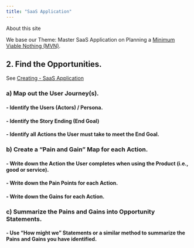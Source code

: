 ```yaml
---
title: "SaaS Application"
---
```


About this site

We base our Theme: Master SaaS Application on Planning a [Minimum Viable Nothing (MVN)](https://github.com/vanHeemstraSystems/minimum-viable-nothing).

## 2. Find the **Opportunities**.

See [Creating - SaaS Application](https://vanheemstrasystems.github.io/creating-saas-application/)

### a) Map out the **User Journey(s)**.

#### - Identify the **Users** (Actors) / Persona.

#### - Identify the Story Ending (**End Goal**)

#### - Identify all **Actions** the User must take to meet the End Goal.

### b) Create a "**Pain and Gain**" Map for each Action.

#### - Write down the **Action** the User completes when using the Product (i.e., good or service).

#### - Write down the **Pain Points** for each Action.

#### - Write down the **Gains** for each Action.

### c) Summarize the Pains and Gains into **Opportunity Statements**.

#### - Use "**How might we**" Statements or a similar method to summarize the Pains and Gains you have identified.
